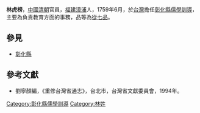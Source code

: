 '''林虎榜'''，[[中國|中國]][[清朝|清朝]]官員，[[福建省_(清)|福建]][[漳浦县|漳浦]]人，1759年6月，於[[台灣|台灣]]擔任[[彰化縣|彰化縣]][[儒家|儒學]][[訓導|訓導]]，主要為負責教育方面的事務，品等為[[從七品|從七品]]。
{{start box}}
{{s-before|[[修史|修史]]}}
{{s-title|[[彰化縣|彰化縣]][[儒學|儒學]][[訓導|訓導]]|1759年6月上任}}
{{s-after|—}}
{{end box}}
==參見==
*[[彰化縣|彰化縣]]
==參考文獻==
*劉寧顏編，《重修台灣省通志》，台北市，台灣省文獻委員會，1994年。
[[Category:彰化縣儒學訓導|Category:彰化縣儒學訓導]]
[[Category:林姓|Category:林姓]]
